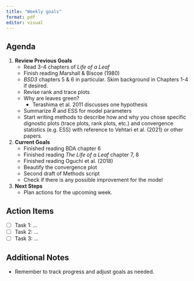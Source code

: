 ```yaml
---
title: "Weekly goals"
format: pdf
editor: visual
---
```


## Agenda
1. **Review Previous Goals**
    -   Read 3-4 chapters of *Life of a Leaf*
    -   Finish reading Marshall & Biscoe (1980)
    -   *BSD3* chapters 5 & 6 in particular. Skim background in Chapters 1-4 if desired.
    -   Revise rank and trace plots
    -   Why are leaves green?
        -   Terashima et al. 2011 discusses one hypothesis
    -   Summarize $\hat{R}$ and ESS for model parameters
    -   Start writing methods to describe how and why you chose specific dignostic plots (trace plots, rank plots, etc.) and convergence statistics (e.g. ESS) with reference to Vehtari et al. (2021) or other papers.
2. **Current Goals**
    -   Finished reading BDA chapter 6
    -   Finished reading *The Life of a Leaf* chapter 7, 8
    -   Finished reading Oguchi et al. (2018)
    -   Beautify the convergence plot
    -   Second draft of Methods script
    -   Check if there is any possible improvement for the model
3. **Next Steps**
   - Plan actions for the upcoming week.

## Action Items
- [ ] Task 1: ...
- [ ] Task 2: ...
- [ ] Task 3: ...

## Additional Notes
- Remember to track progress and adjust goals as needed.
